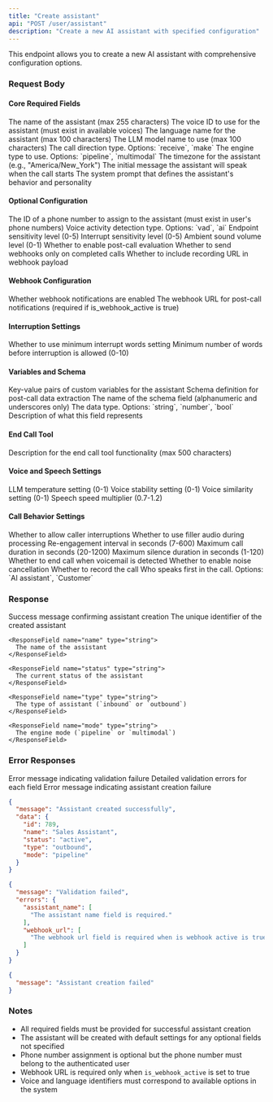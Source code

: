 ```yaml
---
title: "Create assistant"
api: "POST /user/assistant"
description: "Create a new AI assistant with specified configuration"
---
```


This endpoint allows you to create a new AI assistant with comprehensive configuration options.

### Request Body

#### Core Required Fields

<ParamField body="assistant_name" type="string" required>
  The name of the assistant (max 255 characters)
</ParamField>

<ParamField body="voice_id" type="integer" required>
  The voice ID to use for the assistant (must exist in available voices)
</ParamField>

<ParamField body="language" type="string" required>
  The language name for the assistant (max 100 characters)
</ParamField>

<ParamField body="llm_model" type="string" required>
  The LLM model name to use (max 100 characters)
</ParamField>

<ParamField body="calls_direction" type="string" required>
  The call direction type. Options: `receive`, `make`
</ParamField>

<ParamField body="engine_type" type="string" required>
  The engine type to use. Options: `pipeline`, `multimodal`
</ParamField>

<ParamField body="timezone" type="string" required>
  The timezone for the assistant (e.g., "America/New_York")
</ParamField>

<ParamField body="initial_message" type="string" required>
  The initial message the assistant will speak when the call starts
</ParamField>

<ParamField body="system_prompt" type="string" required>
  The system prompt that defines the assistant's behavior and personality
</ParamField>

#### Optional Configuration

<ParamField body="phone_number_id" type="integer" optional>
  The ID of a phone number to assign to the assistant (must exist in user's phone numbers)
</ParamField>

<ParamField body="endpoint_type" type="string" optional>
  Voice activity detection type. Options: `vad`, `ai`
</ParamField>

<ParamField body="endpoint_sensitivity" type="number" optional>
  Endpoint sensitivity level (0-5)
</ParamField>

<ParamField body="interrupt_sensitivity" type="number" optional>
  Interrupt sensitivity level (0-5)
</ParamField>

<ParamField body="ambient_sound_volume" type="number" optional>
  Ambient sound volume level (0-1)
</ParamField>

<ParamField body="post_call_evaluation" type="boolean" optional>
  Whether to enable post-call evaluation
</ParamField>

<ParamField body="send_webhook_only_on_completed" type="boolean" optional>
  Whether to send webhooks only on completed calls
</ParamField>

<ParamField body="include_recording_in_webhook" type="boolean" optional>
  Whether to include recording URL in webhook payload
</ParamField>

#### Webhook Configuration

<ParamField body="is_webhook_active" type="boolean" optional>
  Whether webhook notifications are enabled
</ParamField>

<ParamField body="webhook_url" type="string" optional>
  The webhook URL for post-call notifications (required if is_webhook_active is true)
</ParamField>

#### Interruption Settings

<ParamField body="use_min_interrupt_words" type="boolean" optional>
  Whether to use minimum interrupt words setting
</ParamField>

<ParamField body="min_interrupt_words" type="integer" optional>
  Minimum number of words before interruption is allowed (0-10)
</ParamField>

#### Variables and Schema

<ParamField body="variables" type="object" optional>
  Key-value pairs of custom variables for the assistant
</ParamField>

<ParamField body="post_call_schema" type="array" optional>
  Schema definition for post-call data extraction
  <Expandable title="post_call_schema properties">
    <ParamField body="post_call_schema[].name" type="string" required>
      The name of the schema field (alphanumeric and underscores only)
    </ParamField>
    <ParamField body="post_call_schema[].type" type="string" required>
      The data type. Options: `string`, `number`, `bool`
    </ParamField>
    <ParamField body="post_call_schema[].description" type="string" required>
      Description of what this field represents
    </ParamField>
  </Expandable>
</ParamField>

#### End Call Tool

<ParamField body="end_call_tool.description" type="string" optional>
  Description for the end call tool functionality (max 500 characters)
</ParamField>

#### Voice and Speech Settings

<ParamField body="llm_temperature" type="number" optional>
  LLM temperature setting (0-1)
</ParamField>

<ParamField body="voice_stability" type="number" optional>
  Voice stability setting (0-1)
</ParamField>

<ParamField body="voice_similarity" type="number" optional>
  Voice similarity setting (0-1)
</ParamField>

<ParamField body="speech_speed" type="number" optional>
  Speech speed multiplier (0.7-1.2)
</ParamField>

#### Call Behavior Settings

<ParamField body="allow_interruptions" type="boolean" optional>
  Whether to allow caller interruptions
</ParamField>

<ParamField body="filler_audios" type="boolean" optional>
  Whether to use filler audio during processing
</ParamField>

<ParamField body="re_engagement_interval" type="integer" optional>
  Re-engagement interval in seconds (7-600)
</ParamField>

<ParamField body="max_call_duration" type="integer" optional>
  Maximum call duration in seconds (20-1200)
</ParamField>

<ParamField body="max_silence_duration" type="integer" optional>
  Maximum silence duration in seconds (1-120)
</ParamField>

<ParamField body="end_call_on_voicemail" type="boolean" optional>
  Whether to end call when voicemail is detected
</ParamField>

<ParamField body="noise_cancellation" type="boolean" optional>
  Whether to enable noise cancellation
</ParamField>

<ParamField body="record_call" type="boolean" optional>
  Whether to record the call
</ParamField>

<ParamField body="who_speaks_first" type="string" optional>
  Who speaks first in the call. Options: `AI assistant`, `Customer`
</ParamField>

### Response

<ResponseField name="message" type="string">
  Success message confirming assistant creation
</ResponseField>

<ResponseField name="data" type="object">
  <Expandable title="properties">
    <ResponseField name="id" type="integer">
      The unique identifier of the created assistant
    </ResponseField>

    <ResponseField name="name" type="string">
      The name of the assistant
    </ResponseField>

    <ResponseField name="status" type="string">
      The current status of the assistant
    </ResponseField>

    <ResponseField name="type" type="string">
      The type of assistant (`inbound` or `outbound`)
    </ResponseField>

    <ResponseField name="mode" type="string">
      The engine mode (`pipeline` or `multimodal`)
    </ResponseField>
  </Expandable>
</ResponseField>

### Error Responses

<ResponseField name="422 Validation Error">
  <Expandable title="Error Response">
    <ResponseField name="message" type="string">
      Error message indicating validation failure
    </ResponseField>
    <ResponseField name="errors" type="object">
      Detailed validation errors for each field
    </ResponseField>
  </Expandable>
</ResponseField>

<ResponseField name="500 Internal Server Error">
  <Expandable title="Error Response">
    <ResponseField name="message" type="string">
      Error message indicating assistant creation failure
    </ResponseField>
  </Expandable>
</ResponseField>

<ResponseExample>

```json 201 Success Response
{
  "message": "Assistant created successfully",
  "data": {
    "id": 789,
    "name": "Sales Assistant",
    "status": "active",
    "type": "outbound",
    "mode": "pipeline"
  }
}
```

```json 422 Validation Error
{
  "message": "Validation failed",
  "errors": {
    "assistant_name": [
      "The assistant name field is required."
    ],
    "webhook_url": [
      "The webhook url field is required when is webhook active is true."
    ]
  }
}
```

```json 500 Internal Server Error
{
  "message": "Assistant creation failed"
}
```

</ResponseExample>

### Notes

- All required fields must be provided for successful assistant creation
- The assistant will be created with default settings for any optional fields not specified
- Phone number assignment is optional but the phone number must belong to the authenticated user
- Webhook URL is required only when `is_webhook_active` is set to true
- Voice and language identifiers must correspond to available options in the system